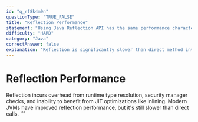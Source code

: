 ```yaml
---
id: "q_rf8k4m9n"
questionType: "TRUE_FALSE"
title: "Reflection Performance"
statement: "Using Java Reflection API has the same performance characteristics as direct method invocation."
difficulty: "HARD"
category: "Java"
correctAnswer: false
explanation: "Reflection is significantly slower than direct method invocation because it involves runtime type checking, security checks, and bypasses JIT compiler optimizations. It should be used sparingly in performance-critical code."
---
```


# Reflection Performance

Reflection incurs overhead from runtime type resolution, security manager checks, and inability to benefit from JIT optimizations like inlining. Modern JVMs have improved reflection performance, but it's still slower than direct calls.
\`\`\`
